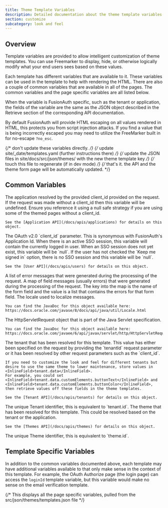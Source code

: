 ```yaml
---
title: Theme Template Variables
description: Detailed documentation about the theme template variables.
section: customize
subcategory: look and feel
---
```


## Overview

Template variables are provided to allow intelligent customization of theme templates. You can use Freemarker to display, hide, or otherwise logically modify what your end users sees based on these values.

Each template has different variables that are available to it. These variables can be used in the template to help with rendering the HTML. There are also a couple of common variables that are available in all of the pages. The common variables and the page specific variables are all listed below.

When the variable is FusionAuth specific, such as the tenant or application, the fields of the variable are the same as the JSON object described in the Retrieve section of the corresponding API documentation.

By default FusionAuth will provide HTML escaping on all values rendered in HTML, this protects you from script injection attacks. If you find a value that is being incorrectly escaped you may need to utilize the FreeMarker built in for no-escape `?no_esc`.

{/*  don't update these variables directly. */}
{/*  update site/_date/templates.yaml (further instructions there) */}
{/*  update the JSON files in site/docs/src/json/themes/ with the new theme template key */}
{/*  touch this file to regenerate (if in dev mode) */}
{/*  that's it. the API and the theme form page will be automatically updated. */}


## Common Variables

<APIBlock>
  <APIField name="application" type="Application">
    The application resolved by the provided <InlineField>client_id</InlineField> provided on the request. If the request was made without a <InlineField>client_id</InlineField> then this variable will be undefined. Ensure you reference it using a null safe strategy if you are using some of the themed pages without a <InlineField>client_id</InlineField>.

    See the [Application API](/docs/apis/applications) for details on this object.
  </APIField>
  <APIField name="client_id" type="String">
    The OAuth v2.0 `client_id` parameter. This is synonymous with FusionAuth's Application Id.
  </APIField>
  <APIField name="currentUser" type="User" since="1.30.0">
    When there is an active SSO session, this variable will contain the currently logged in user. When an SSO session does not yet exist, this variable will be `null`. If the user has not checked the `Keep me signed in` option, there is no SSO session and this variable will be `null`.

    See the [User API](/docs/apis/users) for details on this object.
  </APIField>
  <APIField name="errorMessages">
    A list of error messages that were generated during the processing of the request.
  </APIField>
  <APIField name="fieldMessages">
    A map of field messages (usually errors) that were generated during the processing of the request. The key into the map is the name of the form field and the value is a list that contains the errors for that form field.
  </APIField>
  <APIField name="locale" type="Locale">
    The locale used to localize messages.

    You can find the JavaDoc for this object available here: https://docs.oracle.com/javase/8/docs/api/java/util/Locale.html
  </APIField>
  <APIField name="request" type="HttpServletRequest">
    The HttpServletRequest object that is part of the Java Servlet specification.

    You can find the JavaDoc for this object available here: https://docs.oracle.com/javaee/6/api/javax/servlet/http/HttpServletRequest.html
  </APIField>
  <APIField name="tenant" type="Tenant">
    The tenant that has been resolved for this template. This value has either been specified on the request by providing the `tenantId` request parameter or it has been resolved by other request parameters such as the `client_id`.

    If you need to customize the look and feel for different tenants but desire to use the same theme to lower maintenance, store values in <InlineField>tenant.data</InlineField>.
    For example, you could set <InlineField>tenant.data.customElements.buttonText</InlineField> and <InlineField>tenant.data.customElements.buttonColor</InlineField>, then retrieve values off these fields in the theme templates.

    See the [Tenant API](/docs/apis/tenants) for details on this object.
  </APIField>
  <APIField name="tenantId" type="UUID">
    The unique Tenant identifier, this is equivalent to `tenant.id`.
  </APIField>
  <APIField name="theme" type="Theme">
    The theme that has been resolved for this template. This could be resolved based on the tenant or the application.

    See the [Themes API](/docs/apis/themes) for details on this object.
  </APIField>
  <APIField name="themeId" type="UUID">
    The unique Theme identifier, this is equivalent to `theme.id`.
  </APIField>
</APIBlock>

## Template Specific Variables

In addition to the common variables documented above, each template may have additional variables available to that only make sense in the context of this template. For example, the OAuth Authorize page (the login page) can access the `loginId` template variable, but this variable would make no sense on the email verification template.

{/* This displays all the page specific variables, pulled from the src/json/themes/templates.json file */}
<ThemeTemplateVariables />
